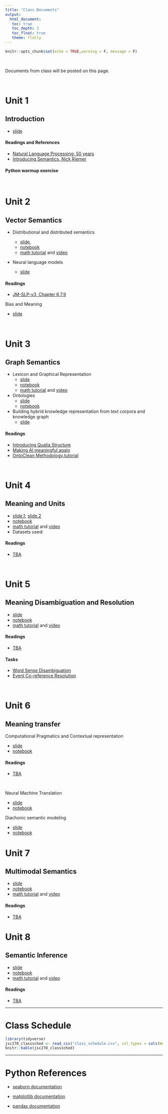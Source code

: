 ```yaml
---
title: "Class Documents"
output: 
  html_document:
   toc: true
   toc_depth: 3
   toc_float: true
   theme: flatly
---
```


```r
knitr::opts_chunk$set(echo = TRUE,warning = F, message = F)
```

<br>


Documents from class will be posted on this page.

<br>

# Unit 1
## Introduction 

- [slide](units/1/introduction.pdf)


#### Readings and References

- [Natural Language Processing: 50 years]()
- [Introducing Semantics, Nick Riemer]()

#### Python warmup exercise

<br>

# Unit 2
## Vector Semantics

- Distributional and distributed semantics

   - [slide](),
   - [notebook]()
   - [math tutorial]() and [video]()

- Neural language models

   - [slide]()

#### Readings

- [JM-SLP-v3, Chapter 6,7,9]()

Bias and Meaning

   - [slide]()
   
<br>






# Unit 3
## Graph Semantics

- Lexicon and Graphical Representation
   - [slide]()
   - [notebook]()
   - [math tutorial]() and [video]()

- Ontologies
   - [slide]()
   - [notebook]()
   
- Building hybrid knowledge representation from text corpora and knowledge graph
   - [slide]()

#### Readings

- [Introducing Qualia Structure](http://gl-tutorials.org/wp-content/uploads/2015/12/GL-QualiaStructure.pdf)
- [Making AI meaningful again](https://arxiv.org/abs/1901.02918)
- [OntoClean Methodology.tutorial](http://mowl-power.cs.man.ac.uk/2010/comp/owl-60462/OntoClean.pdf)


<br>


# Unit 4
## Meaning and Units


- [slide.1](); [slide.2](units/5/Biemann_vector_or_graph.pdf)
- [notebook]()
- [math tutorial]() and [video]()
- Datasets used: 



#### Readings

- [TBA]()


<br>



# Unit 5
## Meaning Disambiguation and Resolution

- [slide]()
- [notebook]()
- [math tutorial]() and [video]()

#### Readings

- [TBA]()

#### Tasks

- [Word Sense Disambiguation]()
- [Event Co-reference Resolution]()

<br>



# Unit 6 
## Meaning transfer

Computational Pragmatics and Contextual representation

- [slide]()
- [notebook]()

#### Readings

- [TBA]()

<br>

Neural Machine Translation

- [slide]()
- [notebook]()


Diachonic semantic modeling

- [slide]()
- [notebook]()


# Unit 7
## Multimodal Semantics

- [slide]()
- [notebook]()
- [math tutorial]() and [video]()

#### Readings

- [TBA]()
<br>


# Unit 8
## Semantic Inference

- [slide]()
- [notebook]()
- [math tutorial]() and [video]()

#### Readings

- [TBA]()





******

# Class Schedule

```r
library(tidyverse)
jsc270_classsched <- read_csv("class_schedule.csv", col_types = cols(Week = col_character()), na = "null")
knitr::kable(jsc270_classsched)
```



******

# Python References


- [seaborn documentation](https://seaborn.pydata.org/)

- [matplotlib documentation](https://matplotlib.org/)

- [pandas documentation](http://pandas.pydata.org/pandas-docs/stable/)



<br>


